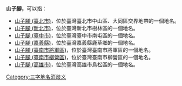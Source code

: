 '''山子腳'''，可以指：
* [[山子腳_(臺北市)|山子腳 (臺北市)]]，位於臺灣臺北市中山區、大同區交界地帶的一個地名。
* [[山子腳_(新北市)|山子腳 (新北市)]]，位於臺灣新北市樹林區的一個地名。
* [[山子腳_(臺中市)|山子腳 (臺中市)]]，位於臺灣臺中市南屯區的一個地名。
* [[山子腳_(嘉義縣)|山子腳 (嘉義縣)]]，位於臺灣嘉義縣鹿草鄉的一個地名。
* [[山子腳_(臺南市將軍區)|山子腳 (臺南市將軍區)]]，位於臺灣臺南市將軍區的一個地名。
* [[山子腳_(臺南市柳營區)|山子腳 (臺南市柳營區)]]，位於臺灣臺南市柳營區的一個地名。
* [[山子腳_(高雄市)|山子腳 (高雄市)]]，位於臺灣高雄市鳥松區的一個地名。
{{disambig}}
[[Category:三字地名消歧义|Category:三字地名消歧义]]